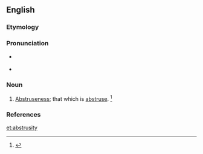 ==English==

===Etymology===
{{suffix|abstruse|ity}}

===Pronunciation===
* {{a|RP}} {{IPA|/əbˈstɹuː.sə.ti/}}
* {{a|US}} {{IPA|/æbˈstɹu.sə.ti/|/əbˈstɹu.sə.ti/}}

===Noun===
{{en-noun|abstrusities}}

# {{context|archaic|lang=en}} [[abstruseness|Abstruseness]]; that which is [[abstruse]]. {{defdate|First attested in the mid 17<sup>th</sup> century.}}<ref name=SOED>{{reference-book | last =| first = | authorlink =  | coauthors =  | editor =Brown, Lesley  | others =  | title = The Shorter Oxford English Dictionary | origdate =  | origyear = 1933| origmonth =  | url =  | format =  | accessdate =  | accessyear =  | accessmonth =  | edition = 5th | date =  | year =2003| month =  | publisher =Oxford University Press  | location =Oxford, UK | language =  | id =  | doi = | isbn =978-0-19-860575-7 | lccn = | ol = | pages =10| chapter =  | chapterurl =  | quote =}}</ref>

===References===
<references/>

[[et:abstrusity]]